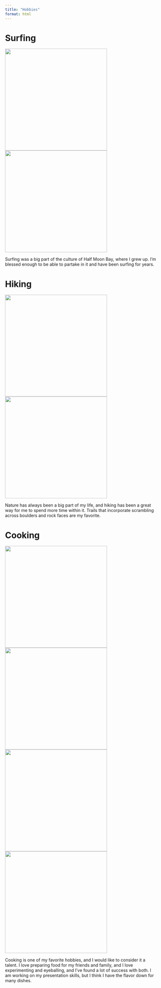 ```yaml
---
title: "Hobbies"
format: html
---
```


# Surfing

::: {layout-ncol=2}

![](media/jetty.jpg){height="3.5in"}
![](media/surfing.jpg){height="3.5in"}
:::

Surfing was a big part of the culture of Half Moon Bay, where I grew up. I'm blessed enough to be able to partake in it and have been surfing for years. 


# Hiking

::: {layout-ncol=2}

![](media/Hiking1.jpeg){height="3.5in"}
![](media/Hiking2.jpeg){height="3.5in"}
:::

Nature has always been a big part of my life, and hiking has been a great way for me to spend more time within it. Trails that incorporate scrambling across boulders and rock faces are my favorite. 

# Cooking

::: {layout-ncol=4}
![](media/chicken.jpg){height="3.5in"}
![](media/pasta.jpeg){height="3.5in"}
![](media/soup.jpeg){height="3.5in"}
![](media/steak.jpeg){height="3.5in"}
:::

Cooking is one of my favorite hobbies, and I would like to consider it a talent. I love preparing food for my friends and family, and I love experimenting and eyeballing, and I've found a lot of success with both. I am working on my presentation skills, but I think I have the flavor down for many dishes.
